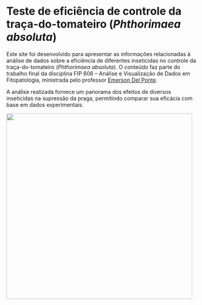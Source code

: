 # Teste de eficiência de controle da traça-do-tomateiro (*Phthorimaea absoluta*)

Este site foi desenvolvido para apresentar as informações relacionadas à análise de dados sobre a eficiência de diferentes inseticidas no controle da traça-do-tomateiro (*Phthorimaea absoluta*). O conteúdo faz parte do trabalho final da disciplina FIP 606 – Análise e Visualização de Dados em Fitopatologia, ministrada pelo professor [Emerson Del Ponte](https://emersondelponte.netlify.app/).

A análise realizada fornece um panorama dos efeitos de diversos inseticidas na supressão da praga, permitindo comparar sua eficácia com base em dados experimentais.

![](images/clipboard-126007922.png){fig-align="center" width="487"}
